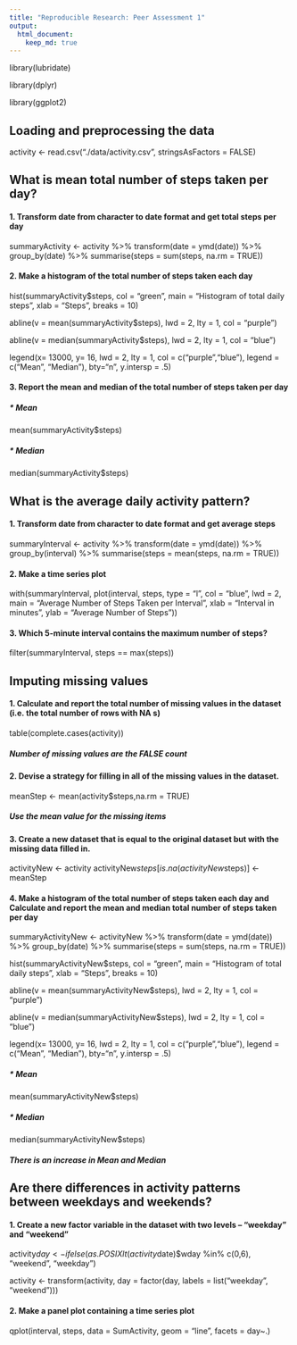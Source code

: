 ```yaml
---
title: "Reproducible Research: Peer Assessment 1"
output: 
  html_document:
    keep_md: true
---
```

library(lubridate)

library(dplyr)

library(ggplot2)

## Loading and preprocessing the data
activity <- read.csv("./data/activity.csv", stringsAsFactors = FALSE)


## What is mean total number of steps taken per day?

#### 1. Transform date from character to date format and get total steps per day
summaryActivity <- activity %>% transform(date = ymd(date)) %>% group_by(date) %>% summarise(steps = sum(steps, na.rm = TRUE))

#### 2. Make a histogram of the total number of steps taken each day 

hist(summaryActivity$steps, col = "green", main = "Histogram of total daily steps",
     xlab = "Steps", breaks = 10)
     
abline(v = mean(summaryActivity$steps), lwd = 2, lty = 1, col = "purple")

abline(v = median(summaryActivity$steps), lwd = 2, lty = 1, col = "blue")

legend(x= 13000, y= 16, lwd = 2, lty = 1, col = c("purple","blue"), legend = c("Mean", "Median"), bty="n", y.intersp = .5)

#### 3. Report the mean and median of the total number of steps taken per day

##### * Mean
mean(summaryActivity$steps)

##### * Median
median(summaryActivity$steps)

## What is the average daily activity pattern?

#### 1. Transform date from character to date format and get average steps
summaryInterval <- activity %>% transform(date = ymd(date)) %>% 
    group_by(interval) %>% summarise(steps = mean(steps, na.rm = TRUE))
    
    
#### 2. Make a time series plot
with(summaryInterval, plot(interval, steps, type = "l", col = "blue", lwd = 2,
                           main = "Average Number of Steps Taken per Interval",
                           xlab = "Interval in minutes",
                           ylab = "Average Number of Steps"))
                           
                           
#### 3. Which 5-minute interval contains the maximum number of steps?

filter(summaryInterval, steps == max(steps))


## Imputing missing values

#### 1. Calculate and report the total number of missing values in the dataset (i.e. the total number of rows with  NA s)

table(complete.cases(activity))

##### Number of missing values are the FALSE count

#### 2. Devise a strategy for filling in all of the missing values in the dataset.
meanStep <- mean(activity$steps,na.rm = TRUE)

##### Use the mean value for the missing items 

#### 3. Create a new dataset that is equal to the original dataset but with the missing data filled in.

activityNew <- activity
activityNew$steps[is.na(activityNew$steps)] <- meanStep

#### 4. Make a histogram of the total number of steps taken each day and Calculate and report the mean and median total number of steps taken per day
summaryActivityNew <- activityNew %>% transform(date = ymd(date)) %>% group_by(date) %>% summarise(steps = sum(steps, na.rm = TRUE))

hist(summaryActivityNew$steps, col = "green", main = "Histogram of total daily steps",
     xlab = "Steps", breaks = 10)
     
abline(v = mean(summaryActivityNew$steps), lwd = 2, lty = 1, col = "purple")

abline(v = median(summaryActivityNew$steps), lwd = 2, lty = 1, col = "blue")

legend(x= 13000, y= 16, lwd = 2, lty = 1, col = c("purple","blue"), legend = c("Mean", "Median"), bty="n", y.intersp = .5)

##### * Mean
mean(summaryActivityNew$steps)

##### * Median
median(summaryActivityNew$steps)

##### There is an increase in Mean and Median

## Are there differences in activity patterns between weekdays and weekends?

#### 1. Create a new factor variable in the dataset with two levels -- "weekday" and "weekend"


activity$day <- ifelse(as.POSIXlt(activity$date)$wday %in% c(0,6), "weekend", "weekday")

activity <- transform(activity, day = factor(day, labels = list("weekday", "weekend")))

#### 2. Make a panel plot containing a time series plot 

qplot(interval, steps, data = SumActivity, geom = "line", facets = day~.)